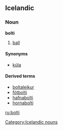 ==Icelandic==
{{Icelandic declension kk vb 01|bolt}}
===Noun===
'''bolti''' {{m}}
# [[ball]]

====Synonyms====
*{{i-c|ball}} [[kúla]] {{f}}

====Derived terms====
*[[boltaleikur]]
*[[fótbolti]]
*[[hafnabolti]]
*[[hornabolti]]

[[Category:Icelandic nouns]]

[[ru:bolti]]